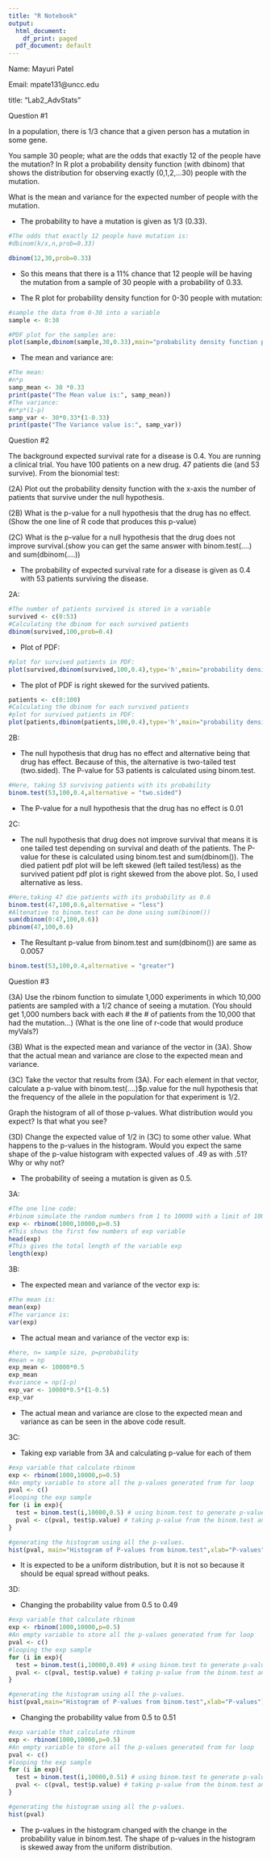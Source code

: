 ```yaml
---
title: "R Notebook"
output:
  html_document:
    df_print: paged
  pdf_document: default
---
```


Name: Mayuri Patel

Email: mpate131@uncc.edu

title: "Lab2_AdvStats"




Question #1

In a population, there is 1/3 chance that a given person has a mutation in some gene.

You sample 30 people; what are the odds that exactly 12 of the people have the mutation? In R plot a probability density function (with dbinom) that shows the distribution for observing exactly (0,1,2,…30) people with the mutation.

What is the mean and variance for the expected number of people with the mutation.

- The probability to have a mutation is given as 1/3 (0.33).

```r
#The odds that exactly 12 people have mutation is:
#dbinom(k/x,n,prob=0.33)

dbinom(12,30,prob=0.33)

```

- So this means that there is a 11% chance that 12 people will be having the mutation from a sample of 30 people with a probability of 0.33.


- The R plot for probability density function for 0-30 people with mutation:

```r
#sample the data from 0-30 into a variable
sample <- 0:30

#PDF plot for the samples are:
plot(sample,dbinom(sample,30,0.33),main="probability density function plot")
```


- The mean and variance are:

```r
#The mean:
#n*p
samp_mean <- 30 *0.33
print(paste("The Mean value is:", samp_mean))
#The variance:
#n*p*(1-p)
samp_var <- 30*0.33*(1-0.33)
print(paste("The Variance value is:", samp_var))
```




Question #2


The background expected survival rate for a disease is 0.4.  You are running a clinical trial. You have 100 patients on a new drug.  47 patients die (and 53 survive). From the bionomial test:

(2A) Plot out the probability density function with the x-axis the number of patients that survive under the null hypothesis. 

(2B) What is the p-value for a null hypothesis that the drug has no effect.(Show the one line of R code that produces this p-value)

(2C) What is the p-value for a null hypothesis that the drug does not improve survival.(show you can get the same answer with binom.test(….) and sum(dbinom(….))
	
	
- The probability of expected survival rate for a disease is given as 0.4 with 53 patients surviving the disease.

2A:

```r
#The number of patients survived is stored in a variable
survived <- c(0:53)
#Calculating the dbinom for each survived patients
dbinom(survived,100,prob=0.4)
```

- Plot of PDF:

```r
#plot for survived patients in PDF:
plot(survived,dbinom(survived,100,0.4),type='h',main="probability density function plot", xlab="patients survived")
```

- The plot of PDF is right skewed for the survived patients. 

```r
patients <- c(0:100)
#Calculating the dbinom for each survived patients
#plot for survived patients in PDF:
plot(patients,dbinom(patients,100,0.4),type='h',main="probability density function plot", xlab="patients survived")
```



2B: 

- The null hypothesis that drug has no effect and alternative being that drug has effect. Because of this, the alternative is two-tailed test (two.sided). The P-value for 53 patients is calculated using binom.test.

```r
#Here, taking 53 surviving patients with its probability
binom.test(53,100,0.4,alternative = "two.sided")
```

- The P-value for a null hypothesis that the drug has no effect is 0.01


2C:

- The null hypothesis that drug does not improve survival that means it is one tailed test depending on survival and death of the patients. The P-value for these is calculated using binom.test and sum(dbinom()). The died patient pdf plot will be left skewed (left tailed test/less) as the survived patient pdf plot is right skewed from the above plot. So, I used alternative as less. 

```r
#Here,taking 47 die patients with its probability as 0.6
binom.test(47,100,0.6,alternative = "less")
#Altenative to binom.test can be done using sum(binom())
sum(dbinom(0:47,100,0.6))
pbinom(47,100,0.6)
```

- The Resultant p-value from binom.test and sum(dbinom()) are same as 0.0057

```r
binom.test(53,100,0.4,alternative = "greater")
```



Question #3

(3A)	Use the rbinom function to simulate 1,000 experiments in which 10,000 patients are sampled with a 1/2 chance of seeing a mutation. (You should get 1,000 numbers back with each # the # of patients from the 10,000 that had the mutation…) (What is the one line of r-code that would produce myVals?)

(3B) What is the expected mean and variance of the vector in (3A).  Show that the actual mean and variance are close to the expected mean and variance.

(3C) Take the vector that results from (3A).  For each element in that vector, calculate a p-value with binom.test(….)$p.value for the null hypothesis that the frequency of the allele in the population for that experiment is 1/2.

Graph the histogram of all of those p-values. What distribution would you expect?  Is that what you see?

(3D) Change the expected value of 1/2 in (3C) to some other value. What happens to the p-values in the histogram. Would you expect the same shape of the p-value histogram with expected values of .49 as with .51?  Why or why not?


- The probability of seeing a mutation is given as 0.5.

3A:

```r
#The one line code:
#rbinom simulate the random numbers from 1 to 10000 with a limit of 1000 return numbers.
exp <- rbinom(1000,10000,p=0.5)
#This shows the first few numbers of exp variable
head(exp)
#This gives the total length of the variable exp
length(exp)
```


3B:

- The expected mean and variance of the vector exp is:

```r
#The mean is:
mean(exp)
#The variance is:
var(exp)
```

- The actual mean and variance of the vector exp is:

```r
#here, n= sample size, p=probability
#mean = np
exp_mean <- 10000*0.5
exp_mean
#variance = np(1-p)
exp_var <- 10000*0.5*(1-0.5)
exp_var
```

- The actual mean and variance are close to the expected mean and variance as can be seen in the above code result.


3C:

- Taking exp variable from 3A and calculating p-value for each of them

```r
#exp variable that calculate rbinom
exp <- rbinom(1000,10000,p=0.5)
#An empty variable to store all the p-values generated from for loop
pval <- c()
#looping the exp sample
for (i in exp){
  test = binom.test(i,10000,0.5) # using binom.test to generate p-value
  pval <- c(pval, test$p.value) # taking p-value from the binom.test and stored into pval variable
}

#generating the histogram using all the p-values.
hist(pval, main="Histogram of P-values from binom.test",xlab="P-values")
```

- It is expected to be a uniform distribution, but it is not so because it should be equal spread without peaks.


3D:

- Changing the probability value from 0.5 to 0.49

```r
#exp variable that calculate rbinom
exp <- rbinom(1000,10000,p=0.5)
#An empty variable to store all the p-values generated from for loop
pval <- c()
#looping the exp sample
for (i in exp){
  test = binom.test(i,10000,0.49) # using binom.test to generate p-value
  pval <- c(pval, test$p.value) # taking p-value from the binom.test and stored into pval variable
}

#generating the histogram using all the p-values.
hist(pval,main="Histogram of P-values from binom.test",xlab="P-values")
```

- Changing the probability value from 0.5 to 0.51

```r
#exp variable that calculate rbinom
exp <- rbinom(1000,10000,p=0.5)
#An empty variable to store all the p-values generated from for loop
pval <- c()
#looping the exp sample
for (i in exp){
  test = binom.test(i,10000,0.51) # using binom.test to generate p-value
  pval <- c(pval, test$p.value) # taking p-value from the binom.test and stored into pval variable
}

#generating the histogram using all the p-values.
hist(pval)
```

- The p-values in the histogram changed with the change in the probability value in binom.test. The shape of p-values in the histogram is skewed away from the uniform distribution. 
